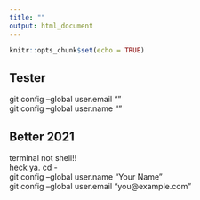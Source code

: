 ```yaml
---
title: ""
output: html_document
---
```


```r
knitr::opts_chunk$set(echo = TRUE)
```

## Tester

git config --global user.email ""  
git config --global user.name ""



## Better 2021
terminal not shell!!  
heck ya.
cd -  
git config --global user.name "Your Name"  
git config --global user.email "you@example.com"  
